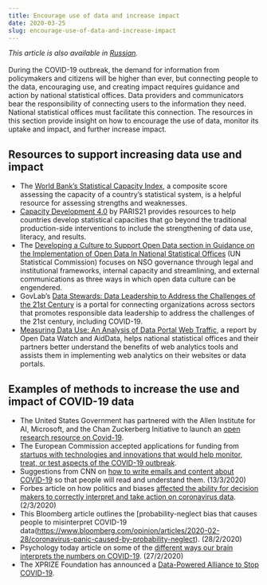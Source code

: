 ```yaml
---
title: Encourage use of data and increase impact
date: 2020-03-25
slug: encourage-use-of-data-and-increase-impact
---
```


_This article is also available in
[Russian](/encourage-use-of-data-and-increase-impact-RU.pdf)._<br/><br/>During
the COVID-19 outbreak, the demand for information from policymakers and citizens
will be higher than ever, but connecting people to the data, encouraging use,
and creating impact requires guidance and action by national statistical
offices. Data providers and communicators bear the responsibility of connecting
users to the information they need. National statistical offices must facilitate
this connection. The resources in this section provide insight on how to
encourage the use of data, monitor its uptake and impact, and further increase
impact.

## Resources to support increasing data use and impact

- The
  [World Bank’s Statistical Capacity Index](http://datatopics.worldbank.org/statisticalcapacity/),
  a composite score assessing the capacity of a country’s statistical system, is
  a helpful resource for assessing strengths and weaknesses.
- [Capacity Development 4.0](https://paris21.org/capacity-development-40) by
  PARIS21 provides resources to help countries develop statistical capacities
  that go beyond the traditional production-side interventions to include the
  strengthening of data use, literacy, and results.
- The
  [Developing a Culture to Support Open Data section in Guidance on the Implementation of Open Data In National Statistical Offices](https://unstats.un.org/unsd/statcom/51st-session/documents/BG-Item3v-Guidance_OD-E.pdf)
  (UN Statistical Commission) focuses on NSO governance through legal and
  institutional frameworks, internal capacity and streamlining, and external
  communications as three ways in which open data culture can be engendered.
- GovLab’s
  [Data Stewards: Data Leadership to Address the Challenges of the 21st Century](http://thegovlab.org/data-stewards-data-leadership-to-address-the-challenges-of-the-21st-century/)
  is a portal for connecting organizations across sectors that promotes
  responsible data leadership to address the challenges of the 21st century,
  including COVID-19.
- [Measuring Data Use: An Analysis of Data Portal Web Traffic](https://opendatawatch.com/publications/measuring-data-use/),
  a report by Open Data Watch and AidData, helps national statistical offices
  and their partners better understand the benefits of web analytics tools and
  assists them in implementing web analytics on their websites or data portals.

## Examples of methods to increase the use and impact of COVID-19 data

- The United States Government has partnered with the Allen Institute for AI,
  Microsoft, and the Chan Zuckerberg Initiative to launch an
  [open research resource on Covid-19](https://pages.semanticscholar.org/coronavirus-research).
- The European Commission accepted applications for funding from
  [startups with technologies and innovations that would help monitor, treat, or test aspects of the COVID-19 outbreak](https://ec.europa.eu/info/news/startups-and-smes-innovative-solutions-welcome-2020-mar-13_en).
- Suggestions from CNN on
  [how to write emails and content about COVID-19](https://edition.cnn.com/2020/03/13/opinions/coronavirus-emails-effective-messaging-rogers/index.html)
  so that people will read and understand them. (13/3/2020)
- Forbes article on how politics and biases
  [affected the ability for decision makers to correctly interpret and take action on coronavirus data](https://www.forbes.com/sites/hershshefrin/2020/03/02/coronavirus-politics-infects-us-as-it-infected-china/#42429eadd8a0).
  (2/3/2020)
- This Bloomberg article outlines the [probability-neglect bias that causes
  people to misinterpret COVID-19
  data(https://www.bloomberg.com/opinion/articles/2020-02-28/coronavirus-panic-caused-by-probability-neglect).
  (28/2/2020)
- Psychology today article on some of the
  [different ways our brain interprets the numbers on COVID-19](https://www.psychologytoday.com/us/blog/culture-mind-and-brain/202002/the-coronavirus-is-much-worse-you-think).
  (27/2/2020)
- The XPRIZE Foundation has announced a
  [Data-Powered Alliance to Stop COVID-19](https://go.xprize.org/fight-covid19/).
